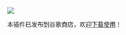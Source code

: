 
![](https://lh3.googleusercontent.com/LcAQ86qgz4NsdEhFLWzFZBmz4VPDyGiNRoVpEn3qA6o6iysSUuuztMrSwTJIcjHEyv-3PPGzZnoADm5o4oSIsOTzdw=w128-h128-e365-rj-sc0x00ffffff)

本插件已发布到谷歌商店，欢迎[下载使用](https://chrome.google.com/webstore/detail/erin/nobdiagkeelcndaijbdninbmjkdahggd?hl=zh-CN&authuser=0)！